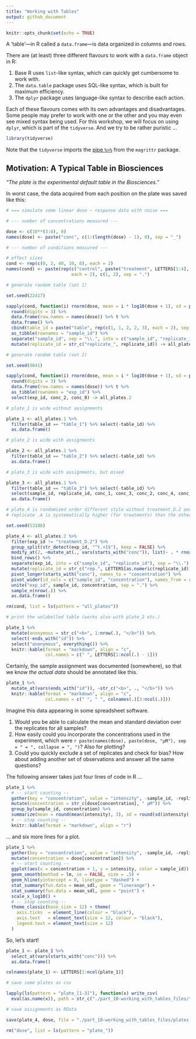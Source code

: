 ```yaml
---
title: "Working with Tables"
output: github_document
---
```


```r
knitr::opts_chunk$set(echo = TRUE)
```

A ‘table’---in R called a `data.frame`---is data organized in columns and rows. 

There are (at least) three different flavours to work with a `data.frame` object in R:

1. Base R uses `list`-like syntax, which can quickly get cumbersome to work with.
2. The `data.table` package uses SQL-like syntax, which is built for maximum efficiency. 
3. The `dplyr` package uses language-like syntax to describe each action.

Each of these flavours comes with its own advantages and disadvantages. Some people may prefer to work with one or the other and you may even see mixed syntax being used. 
For this workshop, we will focus on using `dplyr`, which is part of the `tidyverse`. And we try to be rather puristic …

```r
library(tidyverse)
```

Note that the `tidyverse` imports the [pipe `%>%`](part_01-basic_interactions.html#using-a-pipe) from the `magrittr` package.

## Motivation: A Typical Table in Biosciences

_“The plate is the experimental default table in the Biosciences.”_

In worst case, the data acquired from each position on the plate was saved like this:

```r

# === simulate some linear dose ~ response data with noise ===

# --- number of concentrations measured ---

dose <- c(10**(3:0), 0)
names(dose) <- paste("conc", c(1:(length(dose) - 1), 0), sep = "_")

# --- number of conditions measured ---

# effect sizes
cond <- rep(c(0, 2, 40, 10, 0), each = 2)
names(cond) <- paste(rep(c("control", paste("treatment", LETTERS[1:4], sep = "_")), 
                         each = 2), c(1, 2), sep = ".")

# generate random table (set 1)

set.seed(22417)

sapply(cond, function(i) rnorm(dose, mean = i * log10(dose + 1), sd = pmax(c(i * log10(dose + 1) * 0.1), .5))) %>% 
  round(digits = 3) %>% 
  data.frame(row.names = names(dose)) %>% t %>% 
  data.frame() %>% 
  cbind(table_id = paste("table", rep(c(1, 1, 2, 2, 3), each = 2), sep = "_")) %>% 
  as_tibble(rownames = "sample_id") %>% 
  separate("sample_id", sep = "\\.", into = c("sample_id", "replicate_id")) %>% 
  mutate(replicate_id = str_c("replicate_", replicate_id)) -> all_plates.1

# generate random table (set 2)

set.seed(8041)

sapply(cond, function(i) rnorm(dose, mean = i * log10(dose + 1), sd = pmax(c(i * log10(dose + 1) * 0.1), .5))) %>% 
  round(digits = 3) %>% 
  data.frame(row.names = names(dose)) %>% t %>% 
  as_tibble(rownames = "exp_id") %>%
  select(exp_id, conc_2, conc_0) -> all_plates.2

# plate_1 is wide without assignments

plate_1 <- all_plates.1 %>% 
  filter(table_id == "table_1") %>% select(-table_id) %>% 
  as.data.frame()

# plate_2 is wide with assignments

plate_2 <- all_plates.1 %>% 
  filter(table_id == "table_2") %>% select(-table_id) %>% 
  as.data.frame()

# plate_3 is wide with assignments, but mixed

plate_3 <- all_plates.1 %>% 
  filter(table_id == "table_3") %>% select(-table_id) %>% 
  select(sample_id, replicate_id, conc_1, conc_3, conc_2, conc_4, conc_0) %>% 
  as.data.frame()

# plate_4 is randomized order different style without treatment_D.2 and
# replicate .A is systematically higher (for treatments) than the others

set.seed(53108)

plate_4 <- all_plates.2 %>% 
  filter(exp_id != "treatment_D.2") %>% 
  group_split(str_detect(exp_id, "^t.+1$"), keep = FALSE) %>% 
  modify_at(2, ~mutate_at(., vars(starts_with("conc")), list(~ . * rnorm(., mean = 2)))) %>% 
  bind_rows() %>%
  separate(exp_id, into = c("sample_id", "replicate_id"), sep = "\\.") %>% 
  mutate(replicate_id = str_c("rep.", LETTERS[as.numeric(replicate_id)])) %>% 
  pivot_longer(starts_with("conc"), names_to = "concentration") %>% 
  pivot_wider(id_cols = c("sample_id", "concentration"), names_from = replicate_id) %>% 
  unite("exp_id", sample_id, concentration, sep = ".") %>% 
  sample_n(nrow(.)) %>% 
  as.data.frame()

rm(cond, list = ls(pattern = "all_plates"))

# print the unlabelled table (works also with plate_2 etc.)

plate_1 %>% 
  mutate(anonymous = str_c("<b>", 1:nrow(.), "</b>")) %>% 
  select(-ends_with("id")) %>% 
  select("anonymous", everything()) %>% 
  knitr::kable(format = "markdown", align = "c",
               col.names = c(" ", LETTERS[1:ncol(.) - 1]))
```

Certainly, the sample assignment was documented (somewhere), so that we know _the actual data_ should be annotated like this.

```r
plate_1 %>% 
  mutate_at(vars(ends_with("id")), ~str_c("<b>", ., "</b>")) %>% 
  knitr::kable(format = "markdown", align = "c",
               col.names = c(" ", " ", colnames(.)[3:ncol(.)]))
```

Imagine this data appearing in some spreadsheet software. 

1. Would you be able to calculate the mean and standard deviation over the replicates for all samples?
2. How easily could you incorporate the concentrations used in the experiment, which were `r paste(names(dose), paste(dose, "µM"), sep = " = ", collapse = ", ")`? Also for plotting?
3. Could you quickly exclude a set of replicates and check for bias? How about adding another set of observations and answer all the same questions?

The following answer takes just four lines of code in R …

```r
plate_1 %>% 
  # -- start counting --
  gather(key = "concentration", value = "intensity", -sample_id, -replicate_id) %>% 
  mutate(concentration = str_c(dose[concentration], " µM")) %>% 
  group_by(sample_id, concentration) %>% 
  summarize(mean = round(mean(intensity), 3), sd = round(sd(intensity), 3)) %>% 
  # -- stop counting --
  knitr::kable(format = "markdown", align = "r")
```

… and six more lines for a plot.

```r
plate_1 %>% 
  gather(key = "concentration", value = "intensity", -sample_id, -replicate_id) %>% 
  mutate(concentration = dose[concentration]) %>% 
  # -- start counting --
  ggplot(aes(x = concentration + 1, y = intensity, color = sample_id)) +
  geom_smooth(method = lm, se = FALSE, size = .5) +
  geom_hline(yintercept = 0, linetype = "dashed") +
  stat_summary(fun.data = mean_sdl, geom = "linerange") +
  stat_summary(fun.data = mean_sdl, geom = "point") +
  scale_x_log10() +
  # -- stop counting --
  theme_classic(base_size = 12) + theme(
    axis.ticks  = element_line(colour = "black"),
    axis.text   = element_text(size = 12, colour = "black"),
    legend.text = element_text(size = 12)
  )
```

So, let's start!

```r
plate_1 <- plate_1 %>% 
  select_at(vars(starts_with("conc"))) %>% 
  as.data.frame()

colnames(plate_1) <- LETTERS[1:ncol(plate_1)]

# save some plates as csv

lapply(ls(pattern = "plate_[1-3]"), function(x) write_csv(
  eval(as.name(x)), path = str_c("./part_10-working_with_tables_files/", x, ".csv")))

# save assignments as RData

save(plate_4, dose, file = "./part_10-working_with_tables_files/plates.RData")

rm("dose", list = ls(pattern = "plate_"))
```
